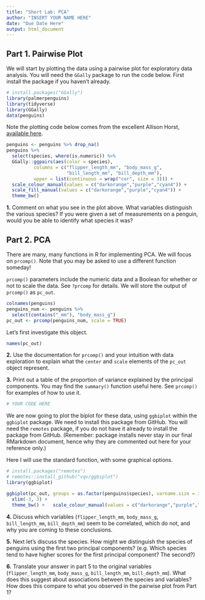 ```yaml
---
title: "Short Lab: PCA"
author: "INSERT YOUR NAME HERE"
date: "Due Date Here"
output: html_document
---
```


## Part 1. Pairwise Plot

We will start by plotting the data using a pairwise plot for exploratory data analysis. You will need the `GGally` package to run the code below. First install the package if you haven't already.

```r
# install.packages("GGally")
library(palmerpenguins)
library(tidyverse)
library(GGally)
data(penguins)
```


Note the plotting code below comes from the excellent Allison Horst, [available here](https://allisonhorst.github.io/palmerpenguins/articles/articles/pca.html).

```r
penguins <- penguins %>% drop_na()
penguins %>%
  select(species, where(is.numeric)) %>% 
  GGally::ggpairs(aes(color = species),
          columns = c("flipper_length_mm", "body_mass_g", 
                      "bill_length_mm", "bill_depth_mm"),
          upper = list(continuous = wrap("cor", size = 3))) +
  scale_colour_manual(values = c("darkorange","purple","cyan4")) +
  scale_fill_manual(values = c("darkorange","purple","cyan4")) +
  theme_bw()
```

**1.** Comment on what you see in the plot above. What variables distinguish the various species? If you were given a set of measurements on a penguin, would you be able to identify what species it was?

## Part 2. PCA

There are many, many functions in R for implementing PCA. We will focus on `prcomp()`. Note that you may be asked to use a different function someday!

`prcomp()` parameters include the numeric data and a Boolean for whether or not to scale the data. See `?prcomp` for details. 
We will store the output of `prcomp()` as `pc_out`.

```r
colnames(penguins)
penguins_num <- penguins %>% 
  select(contains("_mm"), "body_mass_g")
pc_out <- prcomp(penguins_num, scale = TRUE)
```

Let's first investigate this object.

```r
names(pc_out)
```

**2.** Use the documentation for `prcomp()` and your intuition with data exploration to explain what the `center` and `scale` elements of the `pc_out` object represent.

**3.** Print out a table of the proportion of variance explained by the principal components. You may find the `summary()` function useful here. See `prcomp()` for examples of how to use it. 

```r
# YOUR CODE HERE
```

We are now going to plot the biplot for these data, using `ggbiplot` within the `ggbiplot` package. We need to install this package from GitHub. You will need the `remotes` package, if you do not have it already to install the package from GitHub. (Remember: package installs never stay in our final RMarkdown document, hence why they are commented out here for your reference only.)

Here I will use the standard function, with some graphical options.

```r
# install.packages("remotes")
# remotes::install_github("vqv/ggbiplot")
library(ggbiplot)

ggbiplot(pc_out, groups = as.factor(penguins$species), varname.size = 3.4) + 
  xlim(-3, 3) +
  theme_bw() +   scale_colour_manual(values = c("darkorange","purple","cyan4"))
```

**4.** Discuss which variables (`flipper_length_mm`, `body_mass_g`, `bill_length_mm`, `bill_depth_mm`) seem to be correlated, which do not, and why you are coming to these conclusions.

**5.** Next let's discuss the species. How might we distinguish the species of penguins using the first two principal components? (e.g. Which species tend to have higher scores for the first principal component? The second?)

**6.** Translate your answer in part 5 to the original variables (`flipper_length_mm`, `body_mass_g`, `bill_length_mm`, `bill_depth_mm`). What does this suggest about associations between the species and variables? How does this compare to what you observed in the pairwise plot from Part 1?